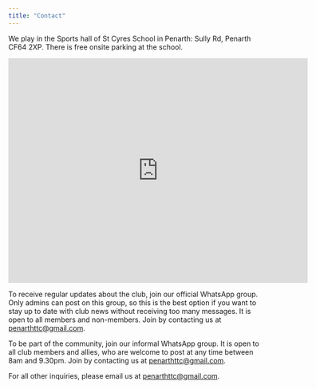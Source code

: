 ```yaml
---
title: "Contact"
---
```


We play in the Sports hall of St Cyres School in Penarth: Sully Rd, Penarth CF64 2XP. There is free onsite parking at the school.

<iframe src="https://www.google.com/maps/embed?pb=!1m18!1m12!1m3!1d2487.117297134816!2d-3.196627200000001!3d51.437639700000005!2m3!1f0!2f0!3f0!3m2!1i1024!2i768!4f13.1!3m3!1m2!1s0x486e048365261c59%3A0xf65ac689c5b09862!2sSt%20Cyres%20School!5e0!3m2!1sen!2suk!4v1736091382705!5m2!1sen!2suk" width="600" height="450" style="border:0;" allowfullscreen="" loading="lazy" referrerpolicy="no-referrer-when-downgrade"></iframe>

To receive regular updates about the club, join our official WhatsApp group. Only admins can post on this group, so this is the best option if you want to stay up to date with club news without receiving too many messages. It is open to all members and non-members. Join by contacting us at [penarthttc@gmail.com](mailto:penarthttc@gmail.com).

To be part of the community, join our informal WhatsApp group. It is open to all club members and allies, who are welcome to post at any time between 8am and 9.30pm. Join by contacting us at [penarthttc@gmail.com](mailto:penarthttc@gmail.com).


For all other inquiries, please email us at [penarthttc@gmail.com](mailto:penarthttc@gmail.com).


